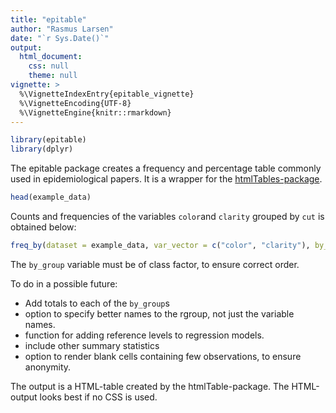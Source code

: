 ```yaml
---
title: "epitable"
author: "Rasmus Larsen"
date: "`r Sys.Date()`"
output:
  html_document:
    css: null
    theme: null
vignette: >
  %\VignetteIndexEntry{epitable_vignette}
  %\VignetteEncoding{UTF-8}
  %\VignetteEngine{knitr::rmarkdown}
---
```

```r
library(epitable)
library(dplyr)
```


The epitable package creates a frequency and percentage table commonly used in
epidemiological papers. It is a wrapper for the [htmlTables-package](https://cran.r-project.org/package=htmlTable).

```r
head(example_data)
```

Counts and frequencies of the variables `color`and `clarity` grouped by `cut` is obtained below:
```r
freq_by(dataset = example_data, var_vector = c("color", "clarity"), by_group = "cut" )
```

The `by_group` variable must be of class factor, to ensure correct order.  



To do in a possible future:

* Add totals to each of the `by_group`s
* option to specify better names to the rgroup, not just the variable names.
* function for adding reference levels to regression models.
* include other summary statistics
* option to render blank cells containing few observations, to ensure anonymity.

The output is a HTML-table created by the htmlTable-package. The HTML-output 
looks best if no CSS is used.







